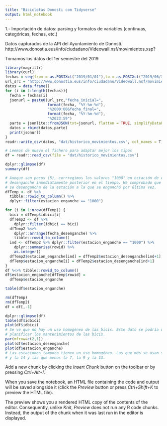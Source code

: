 ```yaml
---
title: "Bicicletas Donosti con Tidyverse"
output: html_notebook
---
```


1.- Importación de datos: parsing y formatos de variables (continuas, categóricas, 
fechas, etc.)

Datos capturados de la API del Ayuntamiento de Donosti.
http://www.donostia.eus/info/ciudadano/Videowall.nsf/movimientos.xsp?
  
Tomamos los datos del 1er semestre del 2019

```r
library(magrittr)
library(curl)
fechas = seq(from = as.POSIXct("2019/01/01"),to = as.POSIXct("2019/06/30"), by = 24*60*60)
url_src = "http://www.donostia.eus/info/ciudadano/Videowall.nsf/movimientos.xsp?"
datos = data.frame()
for (i in 1:length(fechas)){
  fecha = fechas[i]
  jsonurl = paste0(url_src,"fecha_inicial=",
                   format(fecha, "%Y-%m-%d"),
                   "%2000:00&fecha_final=",
                   format(fecha, "%Y-%m-%d"),
                   "%2023:59")
  parte = jsonlite::fromJSON(txt=jsonurl, flatten = TRUE, simplifyDataFrame=TRUE)
  datos = rbind(datos,parte)
  print(jsonurl)
}
readr::write_csv(datos, "dat/historico_movimientos.csv", col_names = T)

# Leemos de nuevo el fichero para adaptar mejor los tipos
df = readr::read_csv(file = "dat/historico_movimientos.csv")

dplyr::glimpse(df)
summary(df)


```




```r
# Aunque son pocos (5), corrregimos los valores "1000" en estación de enganche por el valor que aparece como estación de 
# desenganche inmediatamente posterior en el tiempo. He comprobado que en la mayoría de los casos, como es natural, la bici
# se desengancha de la estación a la que se enganchó por última vez.
dfTemp <- df %>% 
  tibble::rowid_to_column() %>% 
  dplyr::filter(estacion_enganche == "1000")

for (i in 1:nrow(dfTemp)) {
  bici = dfTemp$idbici[i]
  dfTemp2 <- df %>% 
    dplyr::filter(idbici == bici) 
  dfTemp2 %<>% 
    dplyr::arrange(fecha_desenganche) %>% 
    tibble::rowid_to_column()
  ind <- dfTemp2 %>% dplyr::filter(estacion_enganche == "1000") %>% 
    dplyr::summarise(rowid) %>% 
    as.integer()
  dfTemp2$estacion_enganche[ind] = dfTemp2$estacion_desenganche[ind+1]
  dfTemp$estacion_enganche[i] = dfTemp2$estacion_desenganche[ind+1]  
}
df %<>% tibble::rowid_to_column()
df$estacion_enganche[dfTemp$rowid] = 
  dfTemp$estacion_enganche

table(df$estacion_enganche) 

rm(dfTemp)
rm(dfTemp2)
df = df[,-1]

dplyr::glimpse(df)
table(df$idbici)
plot(df$idbici)
# Se ve que no hay un uso homogéneo de las bicis. Este dato se podría utilizar para
# planificar los mantenimientos de las bicis.
par(mfrow=c(2,1))
plot(df$estacion_desenganche)
plot(df$estacion_enganche)
# Las estaciones tampoco tienen un uso homogéneo. Las que más se usan son la 1, la 12 
# y la 14 y las que menos la 7, la 9 y la 13.


```





Add a new chunk by clicking the *Insert Chunk* button on the toolbar or by pressing *Ctrl+Alt+I*.

When you save the notebook, an HTML file containing the code and output will be saved alongside it (click the *Preview* button or press *Ctrl+Shift+K* to preview the HTML file).

The preview shows you a rendered HTML copy of the contents of the editor. Consequently, unlike *Knit*, *Preview* does not run any R code chunks. Instead, the output of the chunk when it was last run in the editor is displayed.
